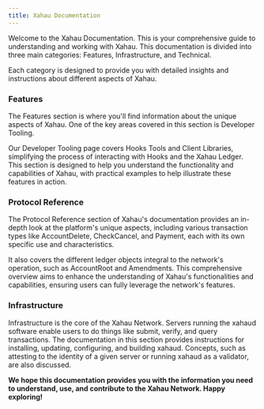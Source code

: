 ```yaml
---
title: Xahau Documentation
---
```



Welcome to the Xahau Documentation. This is your comprehensive guide to understanding and working with Xahau. This documentation is divided into three main categories: Features, Infrastructure, and Technical.

Each category is designed to provide you with detailed insights and instructions about different aspects of Xahau.

### Features

The Features section is where you'll find information about the unique aspects of Xahau. One of the key areas covered in this section is Developer Tooling.

Our Developer Tooling page covers Hooks Tools and Client Libraries, simplifying the process of interacting with Hooks and the Xahau Ledger. This section is designed to help you understand the functionality and capabilities of Xahau, with practical examples to help illustrate these features in action.

### Protocol Reference

The Protocol Reference section of Xahau's documentation provides an in-depth look at the platform's unique aspects, including various transaction types like AccountDelete, CheckCancel, and Payment, each with its own specific use and characteristics.&#x20;

It also covers the different ledger objects integral to the network's operation, such as AccountRoot and Amendments. This comprehensive overview aims to enhance the understanding of Xahau's functionalities and capabilities, ensuring users can fully leverage the network's features.

### Infrastructure

Infrastructure is the core of the Xahau Network. Servers running the xahaud software enable users to do things like submit, verify, and query transactions. The documentation in this section provides instructions for installing, updating, configuring, and building xahaud. Concepts, such as attesting to the identity of a given server or running xahaud as a validator, are also discussed.


**We hope this documentation provides you with the information you need to understand, use, and contribute to the Xahau Network. Happy exploring!**

